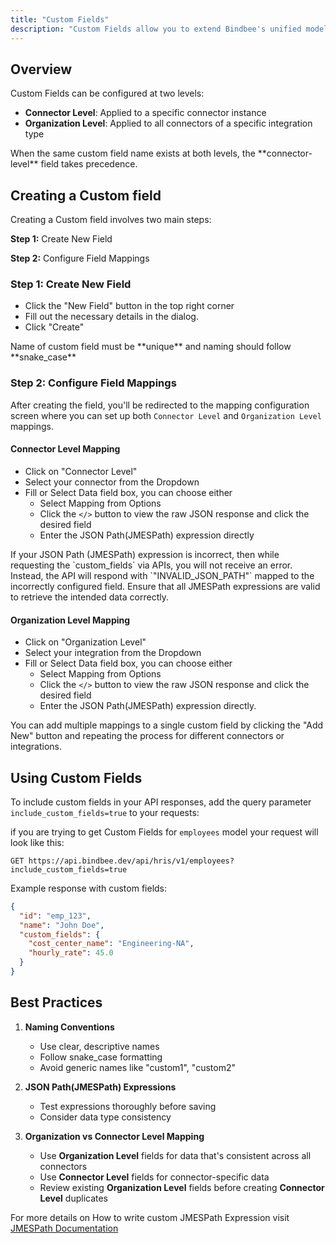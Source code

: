 ```yaml
---
title: "Custom Fields"
description: "Custom Fields allow you to extend Bindbee's unified models with additional fields specific to your use case. This feature enables you to extract any data available in the third party API response and include it in your unified model response."
---
```


## Overview

Custom Fields can be configured at two levels:

- **Connector Level**: Applied to a specific connector instance
- **Organization Level**: Applied to all connectors of a specific integration type

<Info>
  When the same custom field name exists at both levels, the **connector-level**
  field takes precedence.
</Info>

## Creating a Custom field

Creating a Custom field involves two main steps:

**Step 1:** Create New Field

**Step 2:** Configure Field Mappings

### Step 1: Create New Field

- Click the "New Field" button in the top right corner
- Fill out the necessary details in the dialog.
- Click "Create"

<Note>
  Name of custom field must be **unique** and naming should follow
  **snake_case**
</Note>

### Step 2: Configure Field Mappings

After creating the field, you'll be redirected to the mapping configuration screen where you can set up both `Connector Level` and `Organization Level` mappings.

#### Connector Level Mapping

- Click on "Connector Level"
- Select your connector from the Dropdown
- Fill or Select Data field box, you can choose either
  - Select Mapping from Options
  - Click the `</>` button to view the raw JSON response and click the desired field
  - Enter the JSON Path(JMESPath) expression directly

<Warning>
  If your JSON Path (JMESPath) expression is incorrect, then while requesting
  the `custom_fields` via APIs, you will not receive an error. Instead, the API
  will respond with `"INVALID_JSON_PATH"` mapped to the incorrectly configured
  field. Ensure that all JMESPath expressions are valid to retrieve the intended
  data correctly.
</Warning>

#### Organization Level Mapping

- Click on "Organization Level"
- Select your integration from the Dropdown
- Fill or Select Data field box, you can choose either
  - Select Mapping from Options
  - Click the `</>` button to view the raw JSON response and click the desired field
  - Enter the JSON Path(JMESPath) expression directly.

<Info>
  You can add multiple mappings to a single custom field by clicking the "Add
  New" button and repeating the process for different connectors or
  integrations.
</Info>

## Using Custom Fields

To include custom fields in your API responses, add the query parameter `include_custom_fields=true` to your requests:

if you are trying to get Custom Fields for `employees` model your request will look like this:

```
GET https://api.bindbee.dev/api/hris/v1/employees?include_custom_fields=true
```

Example response with custom fields:

```json
{
  "id": "emp_123",
  "name": "John Doe",
  "custom_fields": {
    "cost_center_name": "Engineering-NA",
    "hourly_rate": 45.0
  }
}
```

## Best Practices

1. **Naming Conventions**

   - Use clear, descriptive names
   - Follow snake_case formatting
   - Avoid generic names like "custom1", "custom2"

2. **JSON Path(JMESPath) Expressions**

   - Test expressions thoroughly before saving
   - Consider data type consistency

3. **Organization vs Connector Level Mapping**

   - Use **Organization Level** fields for data that's consistent across all connectors
   - Use **Connector Level** fields for connector-specific data
   - Review existing **Organization Level** fields before creating **Connector Level** duplicates

For more details on How to write custom JMESPath Expression visit [JMESPath Documentation](https://jmespath.org/)
